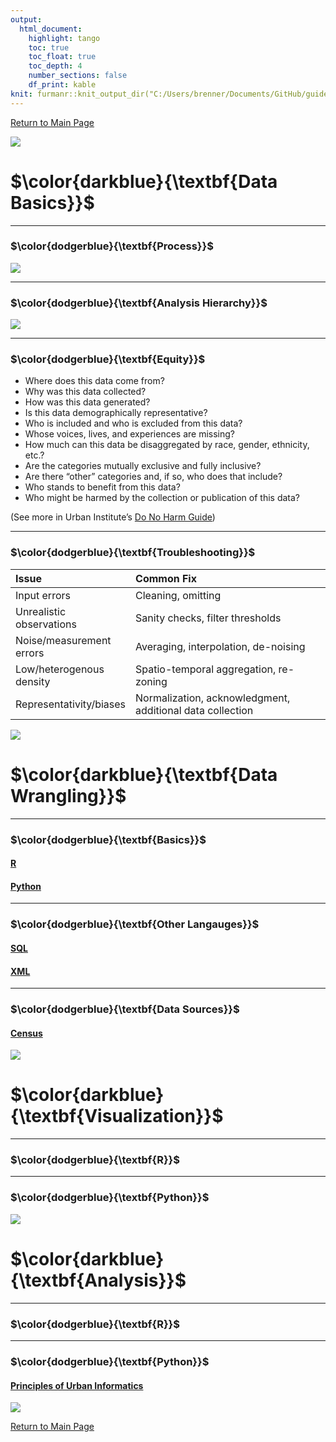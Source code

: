 ```yaml
---
output: 
  html_document:
    highlight: tango
    toc: true
    toc_float: true
    toc_depth: 4
    number_sections: false
    df_print: kable
knit: furmanr::knit_output_dir("C:/Users/brenner/Documents/GitHub/guides")
---
```


\newcommand\first[1]{\color{darkblue}{\textbf{#1}}}
\newcommand\second[1]{\color{dodgerblue}{\textbf{#1}}}
\newcommand\third[1]{\color{skyblue}{\textrm{#1}}}

[Return to Main Page](index.html)

![](https://raw.githubusercontent.com/social-lorax/new_guides/main/Images/Index/underline.gif)

# $\first{Data Basics}$

****

### $\second{Process}$

![](https://github.com/social-lorax/new_guides/blob/main/Images/Logos/data_science.png?raw=true)

****

### $\second{Analysis Hierarchy}$

![](https://github.com/social-lorax/new_guides/blob/main/Images/Logos/data_hierarchy.png?raw=true)

****

### $\second{Equity}$

* Where does this data come from?
* Why was this data collected?
* How was this data generated?
* Is this data demographically representative?
* Who is included and who is excluded from this data?
* Whose voices, lives, and experiences are missing?
* How much can this data be disaggregated by race, gender, ethnicity, etc.?
* Are the categories mutually exclusive and fully inclusive?
* Are there “other” categories and, if so, who does that include?
* Who stands to benefit from this data?
* Who might be harmed by the collection or publication of this data?

(See more in Urban Institute’s [Do No Harm Guide](https://www.urban.org/research/publication/do-no-harm-guide-applying-equity-awareness-data-visualization/view/full_report))

****

### $\second{Troubleshooting}$

|Issue |Common Fix |
|:-----|:----------|
|Input errors |Cleaning, omitting |
|Unrealistic observations |Sanity checks, filter thresholds|
|Noise/measurement errors |Averaging, interpolation, de-noising |
|Low/heterogenous density |Spatio-temporal aggregation, re-zoning |
|Representativity/biases |Normalization, acknowledgment, additional data collection |

![](https://raw.githubusercontent.com/social-lorax/new_guides/main/Images/Index/underline.gif)

# $\first{Data Wrangling}$

****

### $\second{Basics}$

#### [R](r_basic.html)
#### [Python](py_basic.html)

****

### $\second{Other Langauges}$

#### [SQL](sql.html)
#### [XML](xml.html)

**** 

### $\second{Data Sources}$

#### [Census](tidycensus.html)

![](https://raw.githubusercontent.com/social-lorax/new_guides/main/Images/Index/underline.gif)

# $\first{Visualization}$

****

### $\second{R}$

****

### $\second{Python}$

![](https://raw.githubusercontent.com/social-lorax/new_guides/main/Images/Index/underline.gif)

# $\first{Analysis}$

****

### $\second{R}$

****

### $\second{Python}$

#### [Principles of Urban Informatics](pui.html)

![](https://raw.githubusercontent.com/social-lorax/new_guides/main/Images/Index/underline.gif)

[Return to Main Page](index.html)
